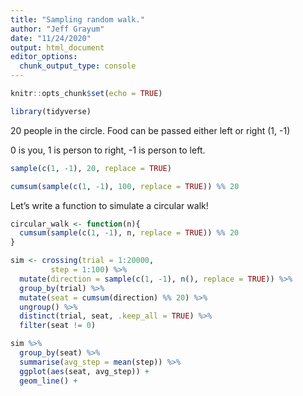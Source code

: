 ```yaml
---
title: "Sampling random walk."
author: "Jeff Grayum"
date: "11/24/2020"
output: html_document
editor_options: 
  chunk_output_type: console
---
```


```r
knitr::opts_chunk$set(echo = TRUE)
```

```r
library(tidyverse)
```


20 people in the circle. Food can be passed either left or right (1, -1)

0 is you, 1 is person to right, -1 is person to left.
```r
sample(c(1, -1), 20, replace = TRUE)

cumsum(sample(c(1, -1), 100, replace = TRUE)) %% 20
```


Let's write a function to simulate a circular walk!
```r
circular_walk <- function(n){
  cumsum(sample(c(1, -1), n, replace = TRUE)) %% 20
}

sim <- crossing(trial = 1:20000,
         step = 1:100) %>%
  mutate(direction = sample(c(1, -1), n(), replace = TRUE)) %>%
  group_by(trial) %>%
  mutate(seat = cumsum(direction) %% 20) %>%
  ungroup() %>%
  distinct(trial, seat, .keep_all = TRUE) %>%
  filter(seat != 0) 

sim %>%
  group_by(seat) %>%
  summarise(avg_step = mean(step)) %>%
  ggplot(aes(seat, avg_step)) +
  geom_line() + 
  
 
```

